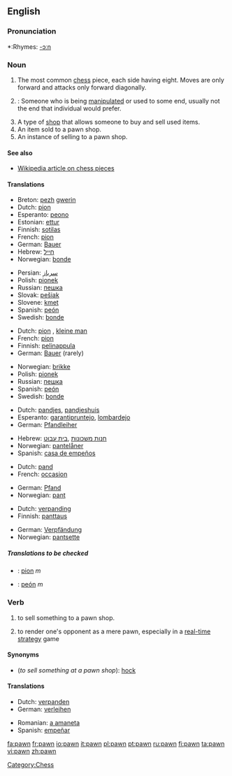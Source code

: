 ==English==

===Pronunciation===
*:Rhymes: [[Rhymes:English:-ɔːn|-ɔːn]]

===Noun===
{{en-noun}}

# The most common [[chess]] piece, each side having eight.  Moves are only forward and attacks only forward diagonally.
# {{colloquial}}: Someone who is being [[manipulate]]d or used to some end, usually not the end that individual would prefer.
# A type of [[shop]] that allows someone to buy and sell used items.
# An item sold to a pawn shop.
# An instance of selling to a pawn shop.

====See also====
*[[w:Chess_piece|Wikipedia article on chess pieces]]

====Translations====
{{trans-top|a chess piece (1)}}
*Breton: [[pezh]] [[gwerin]] {{m}}
*Dutch: [[pion]] {{m}}
*Esperanto: [[peono]]
*Estonian: [[ettur]]
*Finnish: [[sotilas]]
*French: [[pion]] {{m}}
*German: [[Bauer]] {{m}}
*Hebrew: [[חייל]] {{m}}
*Norwegian: [[bonde]] {{m}}
{{trans-mid}}
*Persian: [[سرباز]]
*Polish: [[pionek]] {{m}}
*Russian: [[пешка]] {{f}}
*Slovak: [[pešiak]] {{m}}
*Slovene: [[kmet]] {{m}}
*Spanish: [[peón]] {{m}}
*Swedish: [[bonde]] {{c}}
{{trans-bottom}}

{{trans-top|Someone who is being manipulated (2)}}
*Dutch: [[pion]] {{m}}, [[kleine man]] {{m}}
*French: [[pion]] {{m}}
*Finnish: [[pelinappula]]
*German: [[Bauer]] {{m}} (rarely)
{{trans-mid}}
*Norwegian: [[brikke]] {{m}}
*Polish: [[pionek]] {{m}}
*Russian: [[пешка]] {{f}}
*Spanish: [[peón]] {{m}}
*Swedish: [[bonde]] {{c}}
{{trans-bottom}}

{{trans-top|A type of shop (3)}}
*Dutch: [[pandjes]], [[pandjeshuis]] {{n}}
*Esperanto: [[garantipruntejo]], [[lombardejo]]
*German: [[Pfandleiher]] {{m}}
{{trans-mid}}
*Hebrew: [[חנות משכונות]] {{f}} ,[[בית עבוט]] {{m}}
*Norwegian: [[pantelåner]] {{m}}
*Spanish: [[casa de empeños]] {{m}}
{{trans-bottom}}

{{trans-top|An item sold to a pawn shop (4)}}
*Dutch: [[pand]] {{n}}
*French: [[occasion]] {{f}}
{{trans-mid}}
*German: [[Pfand]] {{n}}
*Norwegian: [[pant]] {{n}}
{{trans-bottom}}

{{trans-top|An instance of selling to a pawn shop (5)}}
*Dutch: [[verpanding]] {{f}}
*Finnish: [[panttaus]]
{{trans-mid}}
*German: [[Verpfändung]] {{f}}
*Norwegian: [[pantsette]]
{{trans-bottom}}

=====Translations to be checked=====
{{checktrans}}
{{top}}
{{mid}}
*{{ttbc|Romanian}}: [[pion]] ''m''
*{{ttbc|Spanish}}: [[peón]] ''m''
{{bottom}}

===Verb===
{{en-verb}}

# to sell something to a pawn shop.
# {{cattag|gaming}} to render one's opponent as a mere pawn, especially in a [[real-time strategy]] game

====Synonyms====
* (''to sell something at a pawn shop''): [[hock]]

====Translations====
{{trans-top|to sell something to a pawn shop}}
*Dutch: [[verpanden]]
*German: [[verleihen]]
{{trans-mid}}
*Romanian: [[a amaneta]]
*Spanish: [[empeñar]]
{{trans-bottom}}

[[Category:Chess]]

[[fa:pawn]]
[[fr:pawn]]
[[io:pawn]]
[[it:pawn]]
[[pl:pawn]]
[[pt:pawn]]
[[ru:pawn]]
[[fi:pawn]]
[[ta:pawn]]
[[vi:pawn]]
[[zh:pawn]]
